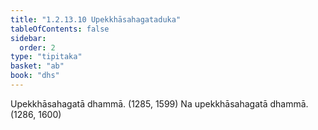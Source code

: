 ```yaml
---
title: "1.2.13.10 Upekkhāsahagataduka"
tableOfContents: false
sidebar:
  order: 2
type: "tipitaka"
basket: "ab"
book: "dhs"
---
```



<DynamicBreadcrumb />

<Division number="114" book="dhs" bookNo="29" page="14">

<Paragraph number="263" book="dhs">
Upekkhāsahagatā dhammā. (<Emphasis>1285, 1599</Emphasis>)
</Paragraph>

<Paragraph number="264" book="dhs">
Na upekkhāsahagatā dhammā. (<Emphasis>1286, 1600</Emphasis>)
</Paragraph>
</Division>